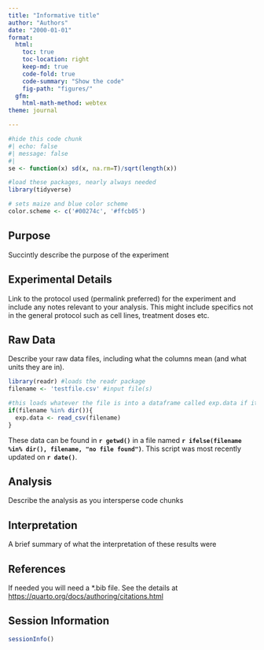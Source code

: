 ```yaml
---
title: "Informative title"
author: "Authors"
date: "2000-01-01"
format: 
  html:
    toc: true
    toc-location: right
    keep-md: true
    code-fold: true
    code-summary: "Show the code"
    fig-path: "figures/"
  gfm:
    html-math-method: webtex
theme: journal

---
```


```r
#hide this code chunk
#| echo: false
#| message: false
#| 
se <- function(x) sd(x, na.rm=T)/sqrt(length(x))

#load these packages, nearly always needed
library(tidyverse)

# sets maize and blue color scheme
color.scheme <- c('#00274c', '#ffcb05')
```

## Purpose

Succintly describe the purpose of the experiment

## Experimental Details

Link to the protocol used (permalink preferred) for the experiment and include any notes relevant to your analysis.  This might include specifics not in the general protocol such as cell lines, treatment doses etc.

## Raw Data

Describe your raw data files, including what the columns mean (and what units they are in).

```r
library(readr) #loads the readr package
filename <- 'testfile.csv' #input file(s)

#this loads whatever the file is into a dataframe called exp.data if it exists
if(filename %in% dir()){
  exp.data <- read_csv(filename)
}
```

These data can be found in **`r getwd()`** in a file named **`r ifelse(filename %in% dir(), filename, "no file found")`**.  This script was most recently updated on **`r date()`**.

## Analysis

Describe the analysis as you intersperse code chunks

## Interpretation

A brief summary of what the interpretation of these results were

## References

If needed you will need a *.bib file.  See the details at <https://quarto.org/docs/authoring/citations.html>

## Session Information

```r
sessionInfo()
```